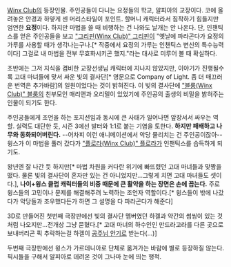 [[Winx Club]]의 등장인물. 주인공들이 다니는 요정들의 학교, 알피아의 교장이다. 코에 올려놓은 안경과 하얗게 센 머리스타일이 포인트. 할머니 캐릭터라서 짐작하기 힘들지만 엄연한 '''요정'''이다. 하지만 마법을 쓸 때 비행하는 건 나와도 날개는 안 나온다. 단, 인챈틱스를 얻은 주인공들을 보고 [["그리핀(Winx Club)" 그리핀]]이 "옛날에 파라곤다가 요정의 가루를 사용할 때가 생각나는구나.[* 작중에서 요정의 가루는 인챈틱스 변신의 특수능력이다] 그걸로 내 마법을 전부 무효화시키곤 했지."라는 대사로 미루어 볼 때 확실하다.

초반에는 그저 지식을 겸비한 교장선생님 캐릭터에 지나지 않았지만, 이야기가 진행될수록 고대 마녀들에 맞서 싸운 빛의 결사단[* 영문으로 Company of Light. 좀 더 매끄러운 번역은 추가바람]의 일원이었다는 것이 밝혀진다. 이 빛의 결사단에 [["블룸(Winx Club)" 블룸]]의 친부모인 매리앤과 오리텔이 있었기에 주인공의 출생의 비밀을 밝혀주는 인물이 되기도 한다.

주인공들에게 조언을 하는 포지션임과 동시에 큰 사태가 일어나면 앞장서서 싸우는 역할. 실력도 대단한 듯, 시즌 3에선 발터와 1:1로 붙는 기염을 토한다. '''하지만 패배하고 나무와 동화되어버린다.''' --어차피 이런 애니메이션에서 악당 물리치는 건 주인공이잖아-- 윙스가 이 마법을 풀러 갔다가 [["플로라(Winx Club)" 플로라]]가 인챈틱스를 습득하게 되기도.

왕년엔 잘 나간 듯 하지만[* 마법 차원을 커다란 위기에 빠뜨렸던 고대 마녀들과 맞짱을 떴다. 물론 빛의 결사단이 혼자만 있는 건 아니었지만...그렇게 치면 고대 마녀들도 셋이다.], '''나이+윙스 클럽 캐릭터들의 비중 때문에 큰 활약을 하는 장면은 손에 꼽는다.''' 주로 윙스들의 고민이나 문제를 해결해주려 노력하는 조언자 역할이다.[* 윙스들이 밖에 나갔다가 악당들과 조우했다든가 하면 그 설명을 다 파라곤다가 해준다]

3D로 만들어진 첫번째 극장판에선 빛의 결사단 멤버였던 하겔과 약간의 썸씽이 있는 것처럼 나오지만...전개상 그냥 묻혔다.[* 고대 마녀의 하수인인 만드라고라를 다른 곳으로 보내버리곤 픽 추락하는걸 하겔이 [[공주님 안기]]로 받는다(...)]

두번째 극장판에선 윙스가 가르데니아로 단체로 옮겨가는 바람에 별로 등장하질 않는다. 픽시들을 구해서 알피아로 데려온 것이 그나마 눈에 띄는 행적.
